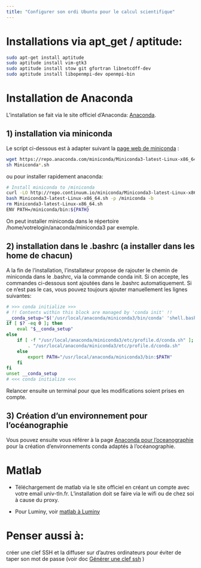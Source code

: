 ```yaml
---
title: "Configurer son ordi Ubuntu pour le calcul scientifique"
---
```


# Installations via apt_get / aptitude:

```bash
sudo apt-get install aptitude
sudo aptitude install vim-gtk3
sudo aptitude install stow git gfortran libnetcdff-dev
sudo aptitude install libopenmpi-dev openmpi-bin
```

# Installation de Anaconda

L'installation se fait via le site officiel d'Anaconda: [Anaconda](https://www.anaconda.com/products/individual).    

## 1) installation via miniconda

Le script ci-dessous est à adapter suivant la [page web de miniconda](https://docs.conda.io/en/latest/miniconda.html) :
```bash
wget https://repo.anaconda.com/miniconda/Miniconda3-latest-Linux-x86_64.sh 
sh Miniconda*.sh
```

ou pour installer rapidement anaconda:
```bash
# Install miniconda to /miniconda
curl -LO http://repo.continuum.io/miniconda/Miniconda3-latest-Linux-x86_64.sh
bash Miniconda3-latest-Linux-x86_64.sh -p /miniconda -b
rm Miniconda3-latest-Linux-x86_64.sh
ENV PATH=/miniconda/bin:${PATH}
```

On peut installer miniconda dans le répertoire /home/votrelogin/anaconda/miniconda3 par exemple.

## 2) installation dans le .bashrc  (a installer dans les home de chacun)

A la fin de l'installation, l'installateur propose de rajouter le chemin de miniconda dans le .bashrc, via la commande conda init. Si on accepte, les commandes ci-dessous sont ajoutées dans le .bashrc automatiquement. Si ce n'est pas le cas, vous pouvez toujours ajouter manuellement les lignes suivantes:

```bash
# >>> conda initialize >>>
# !! Contents within this block are managed by 'conda init' !!
__conda_setup="$('/usr/local/anaconda/miniconda3/bin/conda' 'shell.bash' 'hook' 2> /dev/null)"
if [ $? -eq 0 ]; then
    eval "$__conda_setup"
else
    if [ -f "/usr/local/anaconda/miniconda3/etc/profile.d/conda.sh" ]; then
        . "/usr/local/anaconda/miniconda3/etc/profile.d/conda.sh"
    else
        export PATH="/usr/local/anaconda/miniconda3/bin:$PATH"
    fi
fi
unset __conda_setup
# <<< conda initialize <<<
```

Relancer ensuite un terminal pour que les modifications soient prises en compte.

## 3) Création d'un environnement pour l'océanographie

Vous pouvez ensuite vous référer à la page [Anaconda pour l'oceanographie](anaconda_oceanographie.html) pour la création d'environnements conda adaptés à l'océanographie.

# Matlab

- Téléchargement de matlab via le site officiel en créant un compte avec votre email univ-tln.fr. L'installation doit se faire via le wifi ou de chez soi à cause du proxy.

- Pour Luminy, voir [matlab à Luminy](https://documentation.osupytheas.fr/?s=matlab)


# Penser aussi à:

créer une clef SSH et la diffuser sur d'autres ordinateurs pour éviter de taper son mot de passe (voir doc [Générer une clef ssh](clef_ssh.html) )